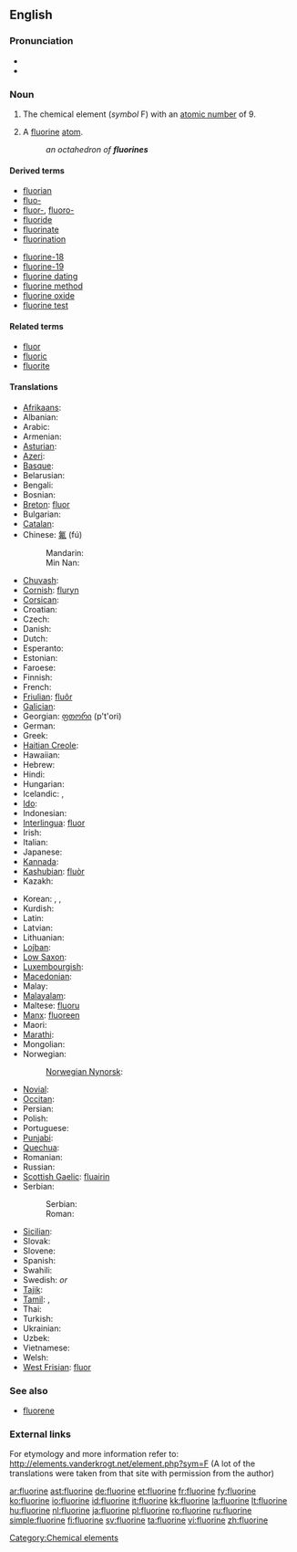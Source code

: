 ==English==
{{elements|F|oxygen|O|neon|Ne}}

===Pronunciation===
* {{audio|en-us-fluorine.ogg|Audio (US)}}
* {{rhymes|ɔːrɪn}}

===Noun===
{{en-noun|s|-}}
{{wikipedia}}

# {{uncountable}} The chemical element (''symbol'' F) with an [[atomic number]] of 9.
# {{chemistry|countable}} A [[fluorine]] [[atom]].
#: ''an octahedron of '''fluorines'''''

====Derived terms====
{{top2}}
* [[fluorian]]
* [[fluo-]]
* [[fluor-]], [[fluoro-]]
* [[fluoride]]
* [[fluorinate]]
* [[fluorination]]
{{mid2}}
* [[fluorine-18]]
* [[fluorine-19]]
* [[fluorine dating]]
* [[fluorine method]]
* [[fluorine oxide]]
* [[fluorine test]]
{{bottom}}

====Related terms====
* [[fluor]]
* [[fluoric]]
* [[fluorite]]

====Translations====
{{trans-top|chemical element}}
* [[Afrikaans]]: {{t-|af|fluoor|xs=Afrikaans}}
* Albanian: {{t-|sq|fluor|xs=Albanian}}
* Arabic: {{t-|ar|فلور|m|tr=filūr}}
* Armenian: {{t-|hy|ֆտոր|tr=ftor}}
* [[Asturian]]: {{t+|ast|flúor|xs=Asturian}}
* [[Azeri]]: {{t-|az|flüor|xs=Azeri}}
* [[Basque]]: {{t-|eu|fluoroa|xs=Basque}}
* Belarusian: {{t-|be|фтор|m|tr=ftor|xs=Belarusian}}
* Bengali: {{t-|bn|ফ্লুরিন|sc=Beng|xs=Bengali}}
* Bosnian: {{t-|bs|fluor}}
* [[Breton]]: [[fluor]] {{m}}
* Bulgarian: {{t-|bg|флуор|m|tr=fluor}}
* [[Catalan]]: {{t-|ca|fluor}}
* Chinese: [[氟]] (fú)
*: Mandarin: {{t-|cmn|氟|sc=Hani}}
*: Min Nan: {{t-|nan|fluorine|xs=Min Nan}}
* [[Chuvash]]: {{tø|cv|фтор|sc=Cyrl}}
* [[Cornish]]: [[fluryn]]
* [[Corsican]]: {{t-|co|fluoru|xs=Corsican}}
* Croatian: {{t+|hr|fluor}}
* Czech: {{t+|cs|fluor|m}}
* Danish: {{t-|da|fluor}}
* Dutch: {{t+|nl|fluor|n}}
* Esperanto: {{t+|eo|fluoro|xs=Esperanto}}
* Estonian: {{t+|et|fluor}}
* Faroese: {{t|fo|flúr}}
* Finnish: {{t+|fi|fluori}}
* French: {{t+|fr|fluor|m}}
* [[Friulian]]: [[fluôr]]
* [[Galician]]: {{t+|gl|flúor|xs=Galician}}
* Georgian: [[ფთორი]] (p't'ori)
* German: {{t+|de|Fluor|n}}
* Greek: {{t+|el|φθόριο|n|tr=fthório}}
* [[Haitian Creole]]: {{tø|ht|fliyò}}
* Hawaiian: {{tø|haw|fluorine}}
* Hebrew: {{t+|he|פלואור|tr=fluor}}
* Hindi: {{t-|hi|फ्लोरिन|xs=Hindi}}
* Hungarian: {{t+|hu|fluor}}
* Icelandic: {{t+|is|flúor|n}}, {{t|is|flúr}}
* [[Ido]]: {{t+|io|fluoro|xs=Ido}}
* Indonesian: {{t-|id|fluor|xs=Indonesian}}
* [[Interlingua]]: [[fluor]]
* Irish: {{t+|ga|fluairín|xs=Irish}}
* Italian: {{t+|it|fluoro|m}}
* Japanese: {{t+|ja|フッ素|tr=fusso}}
* [[Kannada]]: {{t-|kn|ಫ್ಲೂರೀನ್|sc=Knda|xs=Kannada}}
* [[Kashubian]]: [[fluòr]]
* Kazakh: {{t-|kk|фтор|tr=ftor|sc=Cyrl|xs=Kazakh}}
{{trans-mid}}
* Korean: {{t+|ko|플루오르|tr=peulluoreu|sc=Hang}}, {{t|ko|불소|tr=弗素, bulso|sc=Hang}}, {{t-|ko|플루오린|tr=peulluorin|sc=Hang}}
* Kurdish: {{t-|ku|fluor}}
* Latin: {{t+|la|fluor}}
* Latvian: {{t-|lv|fluors|xs=Latvian}}
* Lithuanian: {{t+|lt|fluoras|xs=Lithuanian}}
* [[Lojban]]: {{t-|jbo|li'orkliru|xs=Lojban}}
* [[Low Saxon]]: {{t-|nds|fluor|xs=Low Saxon}}
* [[Luxembourgish]]: {{t-|lb|Fluor|xs=Luxembourgish}}
* [[Macedonian]]: {{t-|mk|флуор|tr=fluor}}
* Malay: {{t-|ms|fluorin|xs=Malay}}
* [[Malayalam]]: {{t-|ml|ഫ്ലൂറിന്‍|sc=Mlym|xs=Malayalam}}
* Maltese: [[fluoru]]
* [[Manx]]: [[fluoreen]]
* Maori: {{t-|mi|hau kōwhai|xs=Maori}}
* [[Marathi]]: {{t-|mr|फ्लोरिन|sc=Deva|xs=Marathi}}
* Mongolian: {{t-|mn|фтор|tr=ftor|sc=Cyrl|xs=Mongolian}}
* Norwegian: {{t+|no|fluor}}
*: [[Norwegian Nynorsk]]: {{t+|nn|fluor|xs=Norwegian Nynorsk}}
* [[Novial]]: {{tø|nov|fluore}}
* [[Occitan]]: {{t-|oc|fluor|xs=Occitan}}
* Persian: {{t-|fa|فلوئور|xs=Persian}}
* Polish: {{t+|pl|fluor|m}}
* Portuguese: {{t+|pt|flúor|m}}
* [[Punjabi]]: {{t-|pa|ਫਲੋਰੀਨ|sc=Guru|xs=Punjabi}}
* [[Quechua]]: {{t-|qu|flur|xs=Quechua}}
* Romanian: {{t+|ro|fluor|n}}
* Russian: {{t+|ru|фтор|m|tr=ftor}}
* [[Scottish Gaelic]]: [[fluairin]]
* Serbian:
*: Serbian: {{t-|sr|флуор|sc=Cyrl}}
*: Roman: {{t-|sr|fluor}}
* [[Sicilian]]: {{t+|scn|fluoru|xs=Sicilian}}
* Slovak: {{t-|sk|fluór|m}}
* Slovene: {{t+|sl|fluor}}
* Spanish: {{t+|es|flúor|m}}
* Swahili: {{t-|sw|florini|xs=Swahili}}
* Swedish: {{t+|sv|fluor|n}} ''or'' {{c}}
* [[Tajik]]: {{t-|tg|фтор|sc=Cyrl|xs=Tajik}}
* [[Tamil]]: {{t-|ta|ஃவுளூரின்|xs=Tamil}}, {{t-|ta|வினைவியம்|tr=vinaiviyam|xs=Tamil}}
* Thai: {{t-|th|ฟลูออรีน|tr=flūorīn}}
* Turkish: {{t+|tr|flor}}
* Ukrainian: {{t-|uk|фтор|m|tr=ftor|xs=Ukrainian}}
* Uzbek: {{t-|uz|фтор|tr=ftor|sc=Cyrl|xs=Uzbek}}
* Vietnamese: {{t+|vi|flo|xs=Vietnamese}}
* Welsh: {{t-|cy|fflworin|xs=Welsh}}
* [[West Frisian]]: [[fluor]]
{{trans-bottom}}

===See also===
* [[fluorene]]

===External links===
For etymology and more information refer to:
http://elements.vanderkrogt.net/element.php?sym=F
(A lot of the translations were taken from that site with permission from the author)

[[Category:Chemical elements]]

[[ar:fluorine]]
[[ast:fluorine]]
[[de:fluorine]]
[[et:fluorine]]
[[fr:fluorine]]
[[fy:fluorine]]
[[ko:fluorine]]
[[io:fluorine]]
[[id:fluorine]]
[[it:fluorine]]
[[kk:fluorine]]
[[la:fluorine]]
[[lt:fluorine]]
[[hu:fluorine]]
[[nl:fluorine]]
[[ja:fluorine]]
[[pl:fluorine]]
[[ro:fluorine]]
[[ru:fluorine]]
[[simple:fluorine]]
[[fi:fluorine]]
[[sv:fluorine]]
[[ta:fluorine]]
[[vi:fluorine]]
[[zh:fluorine]]